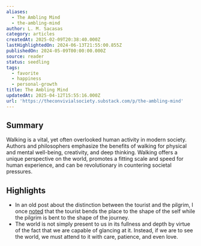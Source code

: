 ```yaml
---
aliases:
  - The Ambling Mind
  - the-ambling-mind
author: L. M. Sacasas
category: articles
createdAt: 2025-02-09T20:38:40.000Z
lastHighlightedOn: 2024-06-13T21:55:00.855Z
publishedOn: 2024-05-09T00:00:00.000Z
source: reader
status: seedling
tags:
  - favorite
  - happiness
  - personal-growth
title: The Ambling Mind
updatedAt: 2025-04-12T15:55:16.000Z
url: 'https://theconvivialsociety.substack.com/p/the-ambling-mind'
---
```

## Summary

Walking is a vital, yet often overlooked human activity in modern society. Authors and philosophers emphasize the benefits of walking for physical and mental well-being, creativity, and deep thinking. Walking offers a unique perspective on the world, promotes a fitting scale and speed for human experience, and can be revolutionary in countering societal pressures.

## Highlights

- In an old post about the distinction between the tourist and the pilgrim, I once [noted](https://thefrailestthing.com/2012/06/06/the-pilgrim-and-the-tourist/) that the tourist bends the place to the shape of the self while the pilgrim is bent to the shape of the journey.
- The world is not simply present to us in its fullness and depth by virtue of the fact that we are capable of glancing at it. Instead, if we are to see the world, we must attend to it with care, patience, and even love.
